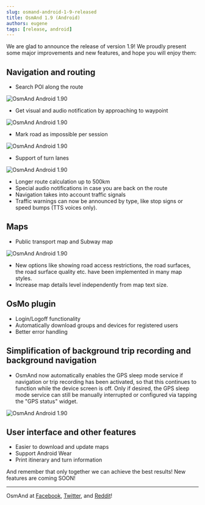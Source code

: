 ```yaml
---
slug: osmand-android-1-9-released
title: OsmAnd 1.9 (Android)
authors: eugene
tags: [release, android]
---
```


We are glad to announce the release of version 1.9! We proudly present some major improvements and new features, and hope you will enjoy them:

<!--truncate-->

<Translate android="yes" id="configure_profile" />

## Navigation and routing

* Search POI along the route

![OsmAnd Android 1.90](./waypoints-1.9.png)

* Get visual and audio notification by approaching to waypoint

![OsmAnd Android 1.90](./waypoint-1.9.png)

* Mark road as impossible per session

![OsmAnd Android 1.90](./avoid_road-1.9.png)

* Support of turn lanes

![OsmAnd Android 1.90](./turn_lanes-1.9.png)

* Longer route calculation up to 500km
* Special audio notifications in case you are back on the route
* Navigation takes into account traffic signals
* Traffic warnings can now be announced by type, like stop signs or speed bumps (TTS voices only).

## Maps

* Public transport map and Subway map

![OsmAnd Android 1.90](./subway-1.9.png)  

* New options like showing road access restrictions, the road surfaces, the road surface quality etc. have been implemented in many map styles.
* Increase map details level independently from map text size.

## OsMo plugin

* Login/Logoff functionality
* Automatically download groups and devices for registered users
* Better error handling

## Simplification of background trip recording and background navigation

* OsmAnd now automatically enables the GPS sleep mode service if navigation or trip recording has been activated, so that this continues to function while the device screen is off. Only if desired, the GPS sleep mode service can still be manually interrupted or configured via tapping the "GPS status" widget.

![OsmAnd Android 1.90](./sleep_mode-1.9.png)  

## User interface and other features

* Easier to download and update maps
* Support Android Wear
* Print itinerary and turn information


And remember that only together we can achieve the best results!
New features are coming SOON!

____________________________ 

OsmAnd at <a href="https://www.facebook.com/osmandapp/">Facebook</a>, <a href="https://www.twitter.com/osmandapp/">Twitter</a>, and <a href="https://www.reddit.com/r/OsmAnd/">Reddit</a>!

<LinksTelegram/>
<AndroidStore/>